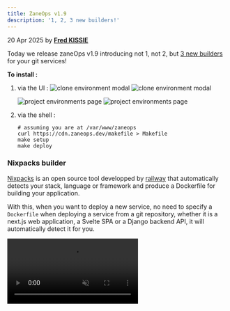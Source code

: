 ```yaml
---
title: ZaneOps v1.9
description: '1, 2, 3 new builders!'
---
```



<span className='text-gray-600 dark:text-gray-400'>20 Apr 2025</span> by [**Fred KISSIE**](https://github.com/Fredkiss3)

Today we release zaneOps v1.9 introducing not 1, not 2, but [3 new builders](/knowledge-base/builders/nixpacks-builder) for your git services!


**To install :**

1. via the UI : 
    <img className="block dark:hidden" src="https://assets.zaneops.dev/images/new-version-toast-light.png" alt="clone environment modal" />
    <img className="!hidden dark:!block" src="https://assets.zaneops.dev/images/new-version-toast-dark.png" alt="clone environment modal" />

    <img className="block dark:hidden" src="https://assets.zaneops.dev/images/new-version-modal-light.png" alt="project environments page" />
    <img className="!hidden dark:!block" src="https://assets.zaneops.dev/images/new-version-modal-dark.png" alt="project environments page" />


3. via the shell :
    ```shell
    # assuming you are at /var/www/zaneops
    curl https://cdn.zaneops.dev/makefile > Makefile
    make setup
    make deploy
    ```

### Nixpacks builder

[Nixpacks](https://nixpacks.com) is an open source tool developped by [railway](https://railway.app) that automatically detects your stack, language or framework
and produce a Dockerfile for building your application. 

With this, when you want to deploy a new service, no need to specify a `Dockerfile` when deploying a service from a git repository, 
whether it is a next.js web application, a Svelte SPA or a Django backend API, it will automatically detect it for you. 

<video src='https://assets.zaneops.dev/videos/nixpacks-ssr.mp4' muted controls alt="Nixpacks SSR" />

#### Bonus: static websites

In some cases, you might want to deploy a statically generated websites. 
You can check static website checkbox when creating your service or in your service settings.


<video src='https://assets.zaneops.dev/videos/nixpacks-static.mp4' muted controls alt="Nixpacks static" />

### Railpack builder

[Railpack](https://railpack.com) is the new version of Nixpacks by Railway, still open source. The benefits over Nixpacks are 
faster builds and smaller image sizes. The railpack builder support all the same options as the Nixpacks builder. 

As of now the railpack builder is in **bêta** as a v1 of railpack hasn't been released yet. 

<video src='https://assets.zaneops.dev/videos/railpack-builder.mp4' muted controls alt="Railpack" />

### Static directory builder

In ZaneOps, you can deploy a simple HTML/CSS/JS pre-built static website, 
it will be deployed as a simple [Caddy](https://caddyserver.com) with alpine docker container.

<video src='https://assets.zaneops.dev/videos/static-dir-builder.mp4' muted controls alt="Static directory builder" />

### Other changes 

You can now deploy multiple services at once in the project details page:
  ![Bulk deploy services](https://assets.zaneops.dev/images/bulk-deploy.png)